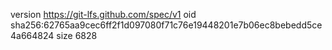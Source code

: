 version https://git-lfs.github.com/spec/v1
oid sha256:62765aa9cec6ff2f1d097080f71c76e19448201e7b06ec8bebedd5ce4a664824
size 6828
